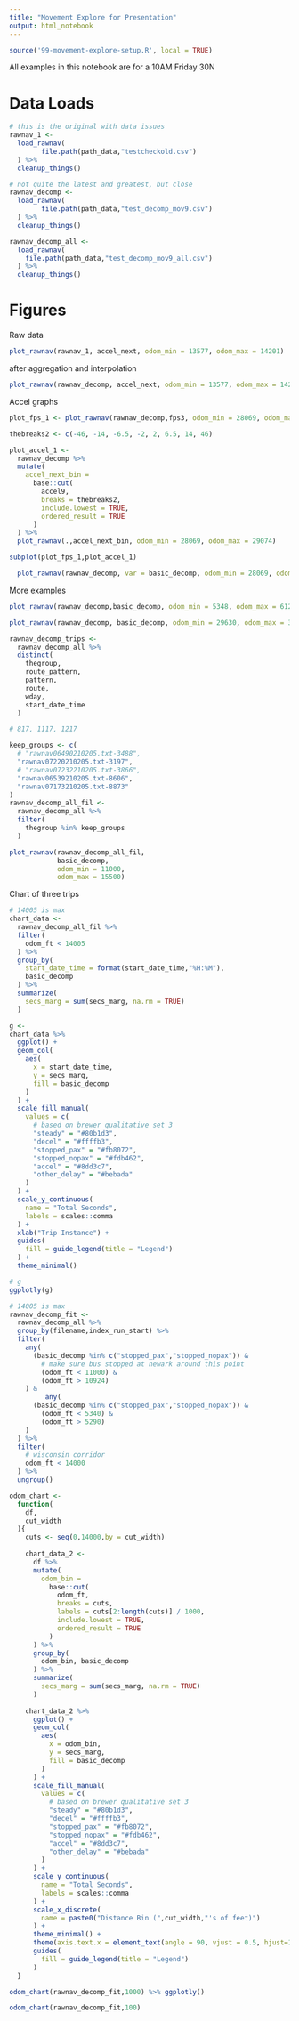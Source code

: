 ```yaml
---
title: "Movement Explore for Presentation"
output: html_notebook
---
```


```r
source('99-movement-explore-setup.R', local = TRUE)
```
All examples in this notebook are for a 10AM Friday 30N 

# Data Loads
```r
# this is the original with data issues
rawnav_1 <-
  load_rawnav(
        file.path(path_data,"testcheckold.csv")
  ) %>%
  cleanup_things()

# not quite the latest and greatest, but close
rawnav_decomp <- 
  load_rawnav(
        file.path(path_data,"test_decomp_mov9.csv")
  ) %>%
  cleanup_things()

rawnav_decomp_all <- 
  load_rawnav(
    file.path(path_data,"test_decomp_mov9_all.csv")
  ) %>%
  cleanup_things()

```

# Figures
Raw data
```r
plot_rawnav(rawnav_1, accel_next, odom_min = 13577, odom_max = 14201)
```
after aggregation and interpolation
```r
plot_rawnav(rawnav_decomp, accel_next, odom_min = 13577, odom_max = 14201)
```
Accel graphs

```r
plot_fps_1 <- plot_rawnav(rawnav_decomp,fps3, odom_min = 28069, odom_max = 29074)

thebreaks2 <- c(-46, -14, -6.5, -2, 2, 6.5, 14, 46)

plot_accel_1 <- 
  rawnav_decomp %>%
  mutate(
    accel_next_bin = 
      base::cut(
        accel9,
        breaks = thebreaks2,
        include.lowest = TRUE,
        ordered_result = TRUE
      )
  ) %>%
  plot_rawnav(.,accel_next_bin, odom_min = 28069, odom_max = 29074)

subplot(plot_fps_1,plot_accel_1)
```

```r
  plot_rawnav(rawnav_decomp, var = basic_decomp, odom_min = 28069, odom_max = 29074)
```
More examples
```r
plot_rawnav(rawnav_decomp,basic_decomp, odom_min = 5348, odom_max = 6123)
```

```r
plot_rawnav(rawnav_decomp, basic_decomp, odom_min = 29630, odom_max = 32099)
```

```r

rawnav_decomp_trips <-
  rawnav_decomp_all %>%
  distinct(
    thegroup,
    route_pattern,
    pattern,
    route,
    wday,
    start_date_time
  )

# 817, 1117, 1217

keep_groups <- c(
  # "rawnav06490210205.txt-3488",
  "rawnav07220210205.txt-3197",
  # "rawnav07232210205.txt-3866",
  "rawnav06539210205.txt-8606",
  "rawnav07173210205.txt-8873"
)
rawnav_decomp_all_fil <-
  rawnav_decomp_all %>%
  filter(
    thegroup %in% keep_groups
  )

plot_rawnav(rawnav_decomp_all_fil,
            basic_decomp,
            odom_min = 11000,
            odom_max = 15500)
```

Chart of three trips
```r
# 14005 is max
chart_data <-
  rawnav_decomp_all_fil %>%
  filter(
    odom_ft < 14005
  ) %>%
  group_by(
    start_date_time = format(start_date_time,"%H:%M"),
    basic_decomp
  ) %>%
  summarize(
    secs_marg = sum(secs_marg, na.rm = TRUE)
  ) 
```

```r
g <- 
chart_data %>%
  ggplot() +
  geom_col(
    aes(
      x = start_date_time,
      y = secs_marg,
      fill = basic_decomp
    )
  ) +
  scale_fill_manual(
    values = c(
      # based on brewer qualitative set 3
      "steady" = "#80b1d3",
      "decel" = "#ffffb3",
      "stopped_pax" = "#fb8072",
      "stopped_nopax" = "#fdb462",
      "accel" = "#8dd3c7",
      "other_delay" = "#bebada"
    )
  ) +
  scale_y_continuous(
    name = "Total Seconds",
    labels = scales::comma
  ) + 
  xlab("Trip Instance") +
  guides(
    fill = guide_legend(title = "Legend")
  ) +
  theme_minimal()

# g
ggplotly(g)
```


```r
# 14005 is max
rawnav_decomp_fit <-
  rawnav_decomp_all %>%
  group_by(filename,index_run_start) %>%
  filter(
    any(
      (basic_decomp %in% c("stopped_pax","stopped_nopax")) &
        # make sure bus stopped at newark around this point
        (odom_ft < 11000) & 
        (odom_ft > 10924)
    ) &
         any(
      (basic_decomp %in% c("stopped_pax","stopped_nopax")) & 
        (odom_ft < 5340) & 
        (odom_ft > 5290)
    )
  ) %>%
  filter(
    # wisconsin corridor
    odom_ft < 14000
  ) %>%
  ungroup()
```

```r
odom_chart <-
  function(
    df,
    cut_width
  ){
    cuts <- seq(0,14000,by = cut_width)
    
    chart_data_2 <-
      df %>%
      mutate(
        odom_bin = 
          base::cut(
            odom_ft,
            breaks = cuts,
            labels = cuts[2:length(cuts)] / 1000,
            include.lowest = TRUE,
            ordered_result = TRUE
          )
      ) %>%
      group_by(
        odom_bin, basic_decomp
      ) %>%
      summarize(
        secs_marg = sum(secs_marg, na.rm = TRUE)
      )
    
    chart_data_2 %>%
      ggplot() +
      geom_col(
        aes(
          x = odom_bin,
          y = secs_marg,
          fill = basic_decomp
        )
      ) +
      scale_fill_manual(
        values = c(
          # based on brewer qualitative set 3
          "steady" = "#80b1d3",
          "decel" = "#ffffb3",
          "stopped_pax" = "#fb8072",
          "stopped_nopax" = "#fdb462",
          "accel" = "#8dd3c7",
          "other_delay" = "#bebada"
        )
      ) +
      scale_y_continuous(
        name = "Total Seconds",
        labels = scales::comma
      ) + 
      scale_x_discrete(
        name = paste0("Distance Bin (",cut_width,"'s of feet)")
      ) +
      theme_minimal() +
      theme(axis.text.x = element_text(angle = 90, vjust = 0.5, hjust=1))+ 
      guides(
        fill = guide_legend(title = "Legend")
      )
  }


```

```r
odom_chart(rawnav_decomp_fit,1000) %>% ggplotly()

```


```r
odom_chart(rawnav_decomp_fit,100)
```
